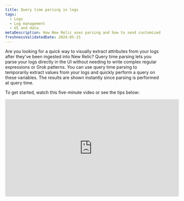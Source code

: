 ```yaml
---
title: Query time parsing in logs
tags:
  - Logs
  - Log management
  - UI and data
metaDescription: How New Relic uses parsing and how to send customized log data.
freshnessValidatedDate: 2024-05-15 
---
```


Are you looking for a quick way to visually extract attributes from your logs after they've been ingested into New Relic? Query time parsing lets you parse your logs directly in the UI without needing to write complex regular expressions or Grok patterns. You can use query time parsing to temporarily extract values from your logs and quickly perform a query on these variables. The results are shown instantly since parsing is performed at query time.

To get started, watch this five-minute video or see the tips below:

<iframe
  width="560"
  height="315"
  src="https://www.youtube.com/embed/tvK6MlkvD6Y?si=Vj4zadiAH1OG_wMy"
  title="YouTube video player"
  frameborder="0"
  allow="accelerometer; autoplay; clipboard-write; encrypted-media; gyroscope; picture-in-picture; web-share"
  referrerpolicy="strict-origin-when-cross-origin"
  allowfullscreen
/>

## How query time parsing differs from ingest parsing [#differences]

While both types of parsing make it easier for you to query logs, they have some significant differences:

* **Ingest parsing:** Parsing during [log ingestion](/docs/logs/ui-data/parsing/) is where you create parsing rules using Grok or regular expressions (or both). As log records are ingested at New Relic, your parsing rules are applied to create permanent attributes that are stored with your log data in NRDB. These attributes make it easier for you to query log data.

* **Query time parsing:** In contrast to ingest parsing, query time parsing lets you create temporary attributes that will be used as query variables. You can then use these variables in NRQL queries to populate your log table. We automatically create the queries as you make selections in the UI.

You may also choose to use a combination of both parsing approaches. Review the table below to decide if query time parsing is right for you:

<table>
  <thead>
    <tr>
      <th>
        Description
      </th>

      <th>
        Ingest parsing
      </th>

      <th>
        Query time parsing
      </th>
    </tr>
  </thead>

  <tbody>
    <tr>
      <td>
        Recommended usage
      </td>

      <td>
        Best for creating permanent attributes you can query in the future
      </td>

      <td>
        Best for doing quick queries on attributes that aren't permanent
      </td>
    </tr>

    <tr>
      <td>
        Parsing language  

      </td>

      <td>
        You create Grok patterns and regular expressions
      </td>

      <td>
        New Relic creates queries for you using the NRQL [aparse](/docs/nrql/nrql-syntax-clauses-functions/#func-aparse) function
      </td>
    </tr>

    <tr>
      <td>
        Timing
      </td>

      <td>
        Applied at ingest
      </td>

      <td>
        Applied when you query
      </td>
    </tr>

    <tr>
      <td>
        Results
      </td>

      <td>
        Makes permanent changes to stored log
      </td>

      <td>
        Temporarily alters your logs in the UI
      </td>
    </tr>

    <tr>
      <td>
        Live tail logs
      </td>

      <td>
        Live tail logs include any extracted values from ingest parsing
      </td>

      <td>
        Live tail logs **don't** include any extracted values from query time parsing
      </td>
    </tr>

    <tr>
      <td>
        Exported logs
      </td>

      <td>
        Exported logs include any extracted values from ingest parsing
      </td>

      <td>
        Exported logs **don't** include any extracted values from query time parsing
      </td>
    </tr>

    <tr>
      <td>
        Number of attributes
      </td>

      <td>
        A maximum of [255 attributes](/docs/logs/log-api/log-event-data/#events) is available at ingest (the actual number attributes you can parse at ingest depends on the nature of your logs)
      </td>

      <td>
        You can parse a maximum of 32 temporary attributes across all rules for query time parsing
      </td>
    </tr>
  </tbody>
</table>

## How to create a query time parsing rule [#how-to]

Here's a guide to creating query time parsing rules. The example shows how to extract the log level and scripted message values from the `message` attribute.

<Steps>
  <Step>
    #### Select attribute value to parse [#select-attribute]

    You can start creating a query time parsing rule by selecting an attribute value to parse.

    1. In the log table or in the **Log details** view, highlight an anchor string that contains the values you want to extract. In this case, you'd highlight `level=info msg="Running script"`. It looks like this in the logs table:
       <img title="Screenshot showing a highlighted section of a log" alt="Screenshot showing a highlighted section of a log" src="/images/logs_screenshot-crop_example-log-record-to-highlight.webp"/>

       Keep the following in mind:

       * Your highlighted text should include the value(s) you want to extract and the surrounding string characters that will help identify the location of the extracted value(s).
       * If your initial anchor string is anywhere in the middle of the original attribute value, include at least one character before and after the values you want to extract.
       * If you're highlighting the entire attribute value, you don't need to worry about characters before and after the values you're extracting.
       * You cannot highlight blob values to parse.

    2. Click the **Create query time parsing rule** option.

       **Log table:**
       <img title="Screenshot showing how you can begin with the logs table UI" alt="Screenshot showing how you can begin with the logs table UI" src="/images/logs_full_logs_table_query_time_parsing_entry_point.webp"/>

       **Log details view**:
       <img title="Screenshot showing how you can start creating rules in the logs detail view" alt="Screenshot showing how you can start creating rules in the logs detail view." src="/images/logs_full_logs_detail_query_time_parsing_entry_point.webp"/>
  </Step>

  <Step>
    #### Highlight and extract values [#highlight-extractl]

    After you've clicked **Create query time parsing rule**, the editor displays the string you selected for parsing:

    <img
      title="Screenshot showing the opening screen of the query editor"
      alt="Screenshot showing the opening screen of the query editor"
      src="/images/logs_screenshot-full_open-query-time-parsing-editor.webp"
    />

    To extract values:

    1. Within the string, highlight the value(s) you want to extract (see [Tips for extracting values](#extract-tips)).
    2. Under **Parse as**, enter a name for this temporary attribute that will be used as a query variable.
       <img title="Screenshot showing how to extract values in the parser rule" alt="Screenshot showing how to extract values in the parser rule" src="/images/logs_screenshot-crop_extract-values-in-parser-rule.webp"/>
    3. Click **Save**, which replaces the value you highlighted with the variable you created.

    <CollapserGroup>
      <Collapser
        id="extract-tips"
        title="Tips for extracting values"
      >
        Keep the following in mind when you extract values:

        * You can extract more than one value in a rule.
        * You **can't** extract values that are directly next to each other. There should be at least one character (including space) between extracted values.
        * If the anchor string **starts** anywhere in the middle of the original attribute value, you can't extract the first character.
          * Using the example `level=info msg="Running script"`, you can't extract the full word `level`--only `evel`.
          * To extract the word `level`, the character(s) before the word `level` would need to be included in the anchor string.
        * If the anchor string **ends** anywhere in the middle of the original attribute value, you can't extract the last character.
          * Using the example `level=info msg="Running script"`, you can't extract the final double quotation mark.
          * To extract the last double quotation mark, the character(s) after the double quotation mark would need to be included in the anchor string.
        * Be  careful not to use any of these reserved words as a variable name for query time parsing:
          * `appId`
          * `endTimestamp`
          * `eventType`
          * `logs.accountId`
          * `logs.hashId`
          * `messageId`
          * `message_id`
          * `metricName`
          * `metricTimesliceName`
          * `newrelic.timeslice.value`
          * `timestamp`
          * `timestampSeconds`
          * `timestampMillis`
          * Can't start with `nr.` or `newrelic`
        * You can't name an extracted value with the same name of the attribute that is being parsed. For example, if you are creating a query time parsing rule for the message attribute, an extracted value cannot be named message.
          * Extracted value names must be unique across all query time parsing rules.
          * If an extracted value is given the same name as an existing attribute in your logs, the results in the log table for that column will show data from ingest and data from query time parsing rules.
      </Collapser>
    </CollapserGroup>
  </Step>

  <Step>
    #### Finish creating your query time parsing rule [#finish-rule]

    After you've selected values, complete the following:

    1. In the editor, review the preview of the table showing how your rule will be applied to the log you selected.

       <img
         title="Screenshot showing how the editor shows a preview of the rule"
         alt="Screenshot showing how the editor shows a preview of the rule"
         src="/images/logs_screenshot-crop_editor-shows-parsed-data-preview.webp"
       />

    2. If you're interested in the NRQL function used in the query to get your logs, click on **Query**.

       <img
         title="Screenshot showing the query behind the parsing rule"
         alt="Screenshot showng the query behind the parsing rule"
         src="/images/logs_screenshot-crop_nrql-behind-query-rule.webp"
       />

       <figcaption>
         The pattern string, which is used to find and extract value(s) from the selected attribute, is updated whenever a value is extracted.
       </figcaption>

    3. If you need to rename any variables before you create your rule, click on the name, provide a new name, and then click **Save**. You can also delete variables by clicking on the variable you wish to delete and clicking **Delete**.
       <img title="Screenshot showing where you can delete values" alt="Screenshot showing where you can delete values" src="/images/logs_screenshot-crop_delete-query-time-rule.webp"/>
       <figcaption>You can edit or delete variables by clicking on them.</figcaption>

    4. After you've finished reviewing and editing your variable names, click **Create rule** to finish creating your rule.

    If you started creating a query time parsing rule from the **Log details** view, you need to close that view to see your results in the log table.

    **Log details**
    <img title="Screenshot showing how you can see your newly extracted values in the log details view" alt="Screenshot showing how you can see your newly extracted values in the log details view" src="/images/logs_full_query_time_parsing_view_results_in_log_details_view.webp"/>

    <figcaption>
      After you view your newly extracted values, close the **Log details** view.
    </figcaption>

    **Log table**
    <img title="Screenshot showing the final results after you create the rules" alt="Screenshot showing the final results after you create the rules" src="/images/logs_full_log_table_query_time_parsing_results.webp"/>

    <figcaption>
      The log table automatically refreshes and applies the generated query to parse your logs.
    </figcaption>
  </Step>
</Steps>

## Manage your rules [#manage-rules]

While your rules are temporary and apply to your current user session, you can still perform a variety of tasks during your session.

<CollapserGroup>
  <Collapser
    id="edit-and-delete-rules"
    title="Edit and delete rules"
  >
    You can edit or delete your rules by clicking **Manage parsing rules** above the log table. These rules are stored in your current user session within the logs view.

    <img
      title="Screenshot showing the rules manager"
      alt="Screenshot showing the rules manager"
      src="/images/logs_full_query_time_parsing_rule_manager.webp"
    />

    <figcaption>
      View, edit, and delete your query time parsing rules.
    </figcaption>
  </Collapser>

  <Collapser
    id="save-parsing-rules"
    title="Save your parsing rules"
  >
    If you navigate outside of logs, you will lose your query time parsing rules. If you want to keep your rules, you can store them in [saved views](/docs/logs/ui-data/use-logs-ui/#saved-views). This allows you to load them in a future session.
  </Collapser>

  <Collapser
    id="share-rules"
    title="Share query time parsing rules"
  >
    If you want to share query time parsing rules with your colleagues, use the permalink button in the top right of the UI.

    When you share a permalink with your colleagues, and they add some rules, their changes won't affect your set of initial rules.
  </Collapser>

  <Collapser
    id="create-alerts-from-queries"
    title="Create alerts from log queries"
  >
    After you create a query time parsing rule, you can use the variables from these rules in queries just like any other attribute in the search bar. Once you search on a variable from query time parsing, you can click the alerts button to create an alert on this variable.

    <img
      title="Screenshot showing an example of the query time search bar"
      alt="Screenshot showing an example of the query time search bar"
      src="/images/logs_full_query_time_parsing_search_bar.webp"
    />

    <figcaption>
      Query on your extracted values so you can create an alert on these values.  

    </figcaption>

    <img
      title="Screenshot showing the alert query builder"
      alt="Screenshot showing the alert query builder"
      src="/images/logs_screenshot-crop_alert-query-builder.webp"
    />

    <figcaption>
      Create an alert on values extracted from query time parsing.
    </figcaption>
  </Collapser>

  <Collapser
    id="remove-readd-columns"
    title="Remove and re-add columns"
  >
    Variables from query time parsing are automatically added to the log table as columns. You can add and remove these query time parsing columns by clicking **Add column** above the log table. Once you have the columns you want to display, you can also include columns from query time parsing in your dashboards by clicking **Add to dashboard**.
  </Collapser>

  <Collapser
    id="inspect-queries"
    title="View the query behind the logs"
  >
    To see the full query we're running, click **NRQL** at the top of the page. You can see how the `aparse` function is used to parse your logs at query time.

    <img
      title="Screenshot showing the query behind the parsing rule"
      alt="Screenshot showing the query behind the parsing rule"
      src="/images/logs_screenshot-crop_query-behind-parsing-rule.webp"
    />

    <figcaption>
      See the full NRQL query used to extract values in query time parsing.
    </figcaption>
  </Collapser>

  <Collapser
    id="view-query-attributes"
    title="View query attributes"
  >
    You can use the **Attributes** view to see your variables from query time parsing and filter by specific values for these variables.

    <img
      title="Screenshot showing the parsing attributes view"
      alt="Screenshot showing the parsing attributes view"
      src="/images/logs_full_query_time_parsing_attributes_view.webp"
    />

    <figcaption>
      In the **Attributes** view, search on extracted values from query time parsing.
    </figcaption>
  </Collapser>
</CollapserGroup>
